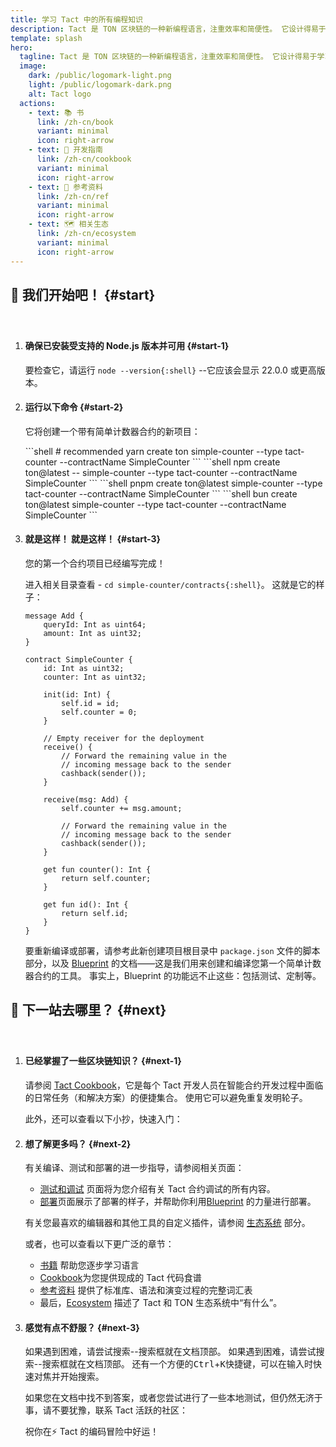 ```yaml
---
title: 学习 Tact 中的所有编程知识
description: Tact 是 TON 区块链的一种新编程语言，注重效率和简便性。 它设计得易于学习和使用，并且非常适合智能合约。
template: splash
hero:
  tagline: Tact 是 TON 区块链的一种新编程语言，注重效率和简便性。 它设计得易于学习和使用，并且非常适合智能合约。 它设计得易于学习和使用，并且非常适合智能合约。 Tact 是一种静态类型语言，具有简单的语法和强大的类型系统。
  image:
    dark: /public/logomark-light.png
    light: /public/logomark-dark.png
    alt: Tact logo
  actions:
    - text: 📚 书
      link: /zh-cn/book
      variant: minimal
      icon: right-arrow
    - text: 🍲 开发指南
      link: /zh-cn/cookbook
      variant: minimal
      icon: right-arrow
    - text: 🔬 参考资料
      link: /zh-cn/ref
      variant: minimal
      icon: right-arrow
    - text: 🗺️ 相关生态
      link: /zh-cn/ecosystem
      variant: minimal
      icon: right-arrow
---
```



## 🚀 我们开始吧！ {#start}

<p>ㅤ</p>

<Steps>

1. #### 确保已安装受支持的 Node.js 版本并可用 {#start-1}

    要检查它，请运行 `node --version{:shell}` --它应该会显示 22.0.0 或更高版本。

2. #### 运行以下命令 {#start-2}

   它将创建一个带有简单计数器合约的新项目：

   <Tabs>
     <TabItem label="yarn" icon="seti:yarn">
       ```shell
       # recommended
       yarn create ton simple-counter --type tact-counter --contractName SimpleCounter
       ```
     </TabItem>
     <TabItem label="npm" icon="seti:npm">
       ```shell
       npm create ton@latest -- simple-counter --type tact-counter --contractName SimpleCounter
       ```
     </TabItem>
     <TabItem label="pnpm" icon="pnpm">
       ```shell
       pnpm create ton@latest simple-counter --type tact-counter --contractName SimpleCounter
       ```
     </TabItem>
     <TabItem label="bun" icon="bun">
       ```shell
       bun create ton@latest simple-counter --type tact-counter --contractName SimpleCounter
       ```
     </TabItem>
   </Tabs>

3. #### 就是这样！ 就是这样！ {#start-3}

   您的第一个合约项目已经编写完成！

   进入相关目录查看 - `cd simple-counter/contracts{:shell}`。  这就是它的样子：

   ```tact
   message Add {
       queryId: Int as uint64;
       amount: Int as uint32;
   }

   contract SimpleCounter {
       id: Int as uint32;
       counter: Int as uint32;

       init(id: Int) {
           self.id = id;
           self.counter = 0;
       }

       // Empty receiver for the deployment
       receive() {
           // Forward the remaining value in the
           // incoming message back to the sender
           cashback(sender());
       }

       receive(msg: Add) {
           self.counter += msg.amount;

           // Forward the remaining value in the
           // incoming message back to the sender
           cashback(sender());
       }

       get fun counter(): Int {
           return self.counter;
       }

       get fun id(): Int {
           return self.id;
       }
   }
   ```

   要重新编译或部署，请参考此新创建项目根目录中 `package.json` 文件的脚本部分，以及 [Blueprint](https://github.com/ton-org/blueprint) 的文档——这是我们用来创建和编译您第一个简单计数器合约的工具。 事实上，Blueprint 的功能远不止这些：包括测试、定制等。

</Steps>

## 🤔 下一站去哪里？  {#next}

<p>ㅤ</p>

<Steps>

1. #### 已经掌握了一些区块链知识？ {#next-1}

   请参阅 [Tact Cookbook](/zh-cn/cookbook)，它是每个 Tact 开发人员在智能合约开发过程中面临的日常任务（和解决方案）的便捷集合。 使用它可以避免重复发明轮子。

   此外，还可以查看以下小抄，快速入门：

   <CardGrid>
     <LinkCard
       title="💎 来自 FunC (TON)"
       href="/zh-cn/book/cs/from-func"
     />
     <LinkCard
       title="🔷 来自 Solidity (Ethereum)"
       href="/zh-cn/book/cs/from-solidity"
     />
   </CardGrid>

2. #### 想了解更多吗？  {#next-2}

   有关编译、测试和部署的进一步指导，请参阅相关页面：

   - [测试和调试](/zh-cn/book/debug) 页面将为您介绍有关 Tact 合约调试的所有内容。
   - [部署](/zh-cn/book/deploy)页面展示了部署的样子，并帮助你利用[Blueprint](https://github.com/ton-org/blueprint) 的力量进行部署。

   有关您最喜欢的编辑器和其他工具的自定义插件，请参阅 [生态系统](/zh-cn/ecosystem) 部分。

   或者，也可以查看以下更广泛的章节：

   - [书籍](/zh-cn/book) 帮助您逐步学习语言
   - [Cookbook](/zh-cn/cookbook)为您提供现成的 Tact 代码食谱
   - [参考资料](/zh-cn/ref) 提供了标准库、语法和演变过程的完整词汇表
   - 最后，[Ecosystem](/zh-cn/ecosystem) 描述了 Tact 和 TON 生态系统中“有什么”。

   <CardGrid>
     <LinkCard
       title="📚 阅读 Tact 书籍"
       href="/zh-cn/book"
     />
     <LinkCard
       title="🍲 研习食谱"
       href="/zh-cn/cookbook"
     />
     <LinkCard
       title="🔬 浏览参考文档"
       href="/zh-cn/ref"
     />
     <LinkCard
       title="🗺️ 拥抱生态系统"
       href="/zh-cn/ecosystem"
     />
   </CardGrid>

3. #### 感觉有点不舒服？  {#next-3}

   如果遇到困难，请尝试搜索--搜索框就在文档顶部。 如果遇到困难，请尝试搜索--搜索框就在文档顶部。 还有一个方便的<kbd>Ctrl</kbd>+<kbd>K</kbd>快捷键，可以在输入时快速对焦并开始搜索。

   如果您在文档中找不到答案，或者您尝试进行了一些本地测试，但仍然无济于事，请不要犹豫，联系 Tact 活跃的社区：

   <CardGrid>
     <LinkCard
       title="✈️ Telegram Group"
       href="https://t.me/tactlang"
     />
     <LinkCard
       title="🐦 X/Twitter"
       href="https://twitter.com/tact_language"
     />
   </CardGrid>

   祝你在⚡ Tact 的编码冒险中好运！

</Steps>
